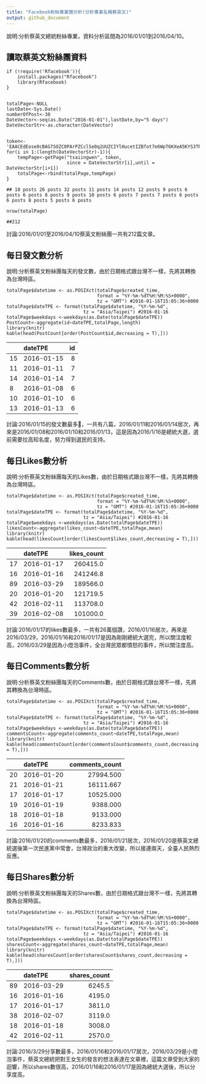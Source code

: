 ```yaml
---
title: "Facebook粉絲專業團分析(分析專業名稱蔡英文)"
output: github_document
---
```


說明:分析蔡英文總統粉絲專業，資料分析區間為2016/01/01到2016/04/10。


## 讀取蔡英文粉絲團資料


```
if (!require('Rfacebook')){
    install.packages("Rfacebook")
    library(Rfacebook)
}


totalPage<-NULL
lastDate<-Sys.Date()
numberOfPost<-30
DateVector<-seq(as.Date("2016-01-01"),lastDate,by="5 days")
DateVectorStr<-as.character(DateVector)


token<-'EAACEdEose0cBAG7SOZC0PArPZCclSe0q2UUZCIYlHucetIZBfot7e6WpT6KXeA5KYS3TR3C5bCXgFgww1eTMOibRB3GY7WPgCpa4CYGwZAySlJwZCmMLtcQ5tyZA2UNqSkxXyLROskZBMAXAdElkwlLsn120ji4OlSWgzBixwAcm9QZDZD'
for(i in 1:(length(DateVectorStr)-1)){
    tempPage<-getPage("tsaiingwen", token,
                      since = DateVectorStr[i],until = DateVectorStr[i+1])
    totalPage<-rbind(totalPage,tempPage)
}

```
```
## 18 posts 26 posts 32 posts 11 posts 14 posts 12 posts 9 posts 6 posts 6 posts 8 posts 9 posts 10 posts 6 posts 7 posts 7 posts 6 posts 6 posts 8 posts 5 posts 6 posts 
```
```
nrow(totalPage)
```

```
##212
```
討論:2016/01/01至2016/04/10蔡英文粉絲團一共有212篇文章。

## 每日發文數分析

說明:分析蔡英文粉絲團每天的發文數，由於日期格式跟台灣不一樣，先將其轉換為台灣時區。

```
totalPage$datetime <- as.POSIXct(totalPage$created_time, 
                                 format = "%Y-%m-%dT%H:%M:%S+0000", 
                                 tz = "GMT") #2016-01-16T15:05:36+0000
totalPage$dateTPE <- format(totalPage$datetime, "%Y-%m-%d", 
                            tz = "Asia/Taipei") #2016-01-16
totalPage$weekdays <-weekdays(as.Date(totalPage$dateTPE))
PostCount<-aggregate(id~dateTPE,totalPage,length)
library(knitr)
kable(head(PostCount[order(PostCount$id,decreasing = T),]))
```
|   |dateTPE    | id|
|:--|:----------|--:|
|15 |2016-01-15 |  8|
|11 |2016-01-11 |  7|
|14 |2016-01-14 |  7|
|8  |2016-01-08 |  6|
|10 |2016-01-10 |  6|
|13 |2016-01-13 |  6|

討論:2016/01/15的發文數最多，一共有八篇，2016/01/11和2016/01/14居次，再來是2016/01/08和2016/01/10和2016/01/13，這是因為2016/1/16是總統大選，選前需要拉高知名度，努力得到選民的支持。

## 每日Likes數分析

說明:分析蔡英文粉絲團每天的Likes數，由於日期格式跟台灣不一樣，先將其轉換為台灣時區。

```
totalPage$datetime <- as.POSIXct(totalPage$created_time, 
                                 format = "%Y-%m-%dT%H:%M:%S+0000", 
                                 tz = "GMT") #2016-01-16T15:05:36+0000
totalPage$dateTPE <- format(totalPage$datetime, "%Y-%m-%d", 
                            tz = "Asia/Taipei") #2016-01-16
totalPage$weekdays <-weekdays(as.Date(totalPage$dateTPE))
likesCount<-aggregate(likes_count~dateTPE,totalPage,mean)
library(knitr)
kable(head(likesCount[order(likesCount$likes_count,decreasing = T),]))
```
|   |dateTPE    | likes_count|
|:--|:----------|-----------:|
|17 |2016-01-17 |    260415.0|
|16 |2016-01-16 |    241246.8|
|89 |2016-03-29 |    189566.0|
|20 |2016-01-20 |    121719.5|
|42 |2016-02-11 |    113708.0|
|39 |2016-02-08 |    101000.0|

討論:2016/01/17的likes數最多，一共有26萬個讚，2016/01/16居次，再來是2016/03/29，2016/01/16和2016/01/17是因為剛剛總統大選完，所以關注度較高，2016/03/29是因為小燈泡事件，全台灣民眾都憤怒的事件，所以關注度高。

## 每日Comments數分析

說明:分析蔡英文粉絲團每天的Comments數，由於日期格式跟台灣不一樣，先將其轉換為台灣時區。

```
totalPage$datetime <- as.POSIXct(totalPage$created_time, 
                                 format = "%Y-%m-%dT%H:%M:%S+0000", 
                                 tz = "GMT") #2016-01-16T15:05:36+0000
totalPage$dateTPE <- format(totalPage$datetime, "%Y-%m-%d", 
                            tz = "Asia/Taipei") #2016-01-16
totalPage$weekdays <-weekdays(as.Date(totalPage$dateTPE))
commentsCount<-aggregate(comments_count~dateTPE,totalPage,mean)
library(knitr)
kable(head(commentsCount[order(commentsCount$comments_count,decreasing = T),]))
```
|   |dateTPE    | comments_count|
|:--|:----------|--------------:|
|20 |2016-01-20 |      27994.500|
|21 |2016-01-21 |      16111.667|
|17 |2016-01-17 |      10525.000|
|19 |2016-01-19 |       9388.000|
|18 |2016-01-18 |       9133.000|
|16 |2016-01-16 |       8233.833|

討論:2016/01/20的comments數最多，2016/01/21居次，2016/01/20是蔡英文總統選後第一次民進黨中常會，台灣政治的重大改變，所以接連兩天，全臺人民熱烈反應。

## 每日Shares數分析

說明:分析蔡英文粉絲團每天的Shares數，由於日期格式跟台灣不一樣，先將其轉換為台灣時區。

```
totalPage$datetime <- as.POSIXct(totalPage$created_time, 
                                 format = "%Y-%m-%dT%H:%M:%S+0000", 
                                 tz = "GMT") #2016-01-16T15:05:36+0000
totalPage$dateTPE <- format(totalPage$datetime, "%Y-%m-%d", 
                            tz = "Asia/Taipei") #2016-01-16
totalPage$weekdays <-weekdays(as.Date(totalPage$dateTPE))
sharesCount<-aggregate(shares_count~dateTPE,totalPage,mean)
library(knitr)
kable(head(sharesCount[order(sharesCount$shares_count,decreasing = T),]))
```
|   |dateTPE    | shares_count|
|:--|:----------|------------:|
|89 |2016-03-29 |       6245.5|
|16 |2016-01-16 |       4195.0|
|17 |2016-01-17 |       3811.0|
|38 |2016-02-07 |       3119.0|
|18 |2016-01-18 |       3008.0|
|42 |2016-02-11 |       2570.0|

討論:2016/3/29分享數最多，2016/01/16和2016/01/17居次，2016/03/29是小燈泡事件，蔡英文總統把對王女生的發言的想法表達在文章裡，這篇文章受到大家的迴響，所以shares數很高，2016/01/16和2016/01/17是因為總統大選後，所以分享度高。
